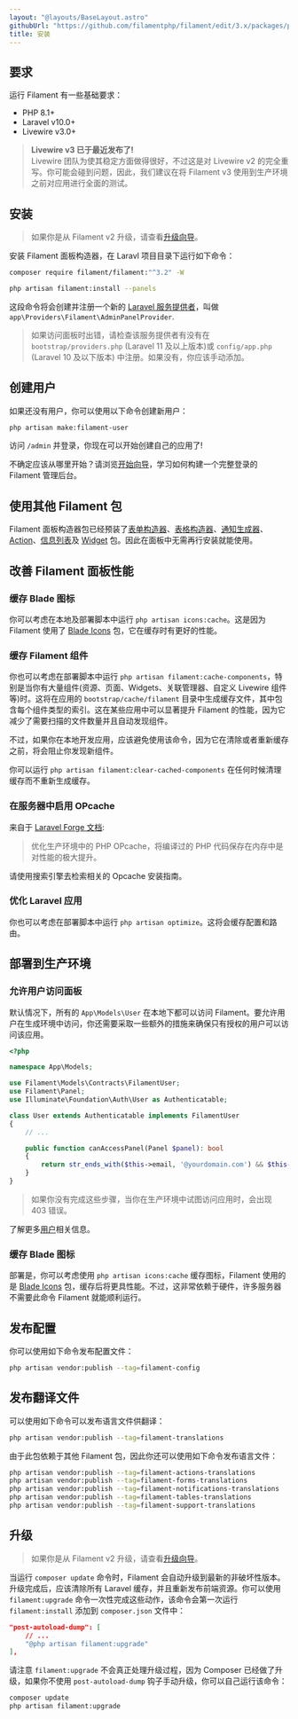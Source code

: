 ```yaml
---
layout: "@layouts/BaseLayout.astro"
githubUrl: "https://github.com/filamentphp/filament/edit/3.x/packages/panels/docs/01-installation.md"
title: 安装
---
```


## 要求

运行 Filament 有一些基础要求：

- PHP 8.1+
- Laravel v10.0+
- Livewire v3.0+

> **Livewire v3 已于最近发布了!**<br />
> Livewire 团队为使其稳定方面做得很好，不过这是对 Livewire v2 的完全重写。你可能会碰到问题，因此，我们建议在将 Filament v3 使用到生产环境之前对应用进行全面的测试。

## 安装

> 如果你是从 Filament v2 升级，请查看[升级向导](upgrade-guide)。

安装 Filament 面板构造器，在 Laravl 项目目录下运行如下命令：

```bash
composer require filament/filament:"^3.2" -W

php artisan filament:install --panels
```

这段命令将会创建并注册一个新的 [Laravel 服务提供者](https://laravel.com/docs/providers)，叫做 `app\Providers\Filament\AdminPanelProvider`.

> 如果访问面板时出错，请检查该服务提供者有没有在 `bootstrap/providers.php` (Laravel 11 及以上版本)或 `config/app.php` (Laravel 10 及以下版本) 中注册。如果没有，你应该手动添加。

## 创建用户

如果还没有用户，你可以使用以下命令创建新用户：

```bash
php artisan make:filament-user
```

访问 `/admin` 并登录，你现在可以开始创建自己的应用了! 

不确定应该从哪里开始？请浏览[开始向导](getting-started)，学习如何构建一个完整登录的 Filament 管理后台。

## 使用其他 Filament 包

Filament 面板构造器包已经预装了[表单构造器](/docs/zh-CN/3.x/forms/installation)、[表格构造器](/docs/zh-CN/3.x/tables/installation)、[通知生成器](/docs/zh-CN/3.x/notifications/installation)、[Action](/docs/zh-CN/3.x/actions/installation)、[信息列表](/docs/zh-CN/3.x/infolists/installation)及 [Widget](/docs/zh-CN/3.x/widgets/installation) 包。因此在面板中无需再行安装就能使用。

## 改善 Filament 面板性能

### 缓存 Blade 图标

你可以考虑在本地及部署脚本中运行 `php artisan icons:cache`。这是因为 Filament 使用了 [Blade Icons](https://blade-ui-kit.com/blade-icons) 包，它在缓存时有更好的性能。

### 缓存 Filament 组件

你也可以考虑在部署脚本中运行 `php artisan filament:cache-components`，特别是当你有大量组件(资源、页面、Widgets、关联管理器、自定义 Livewire 组件等)时。这将在应用的 `bootstrap/cache/filament` 目录中生成缓存文件，其中包含每个组件类型的索引。这在某些应用中可以显著提升 Filament 的性能，因为它减少了需要扫描的文件数量并且自动发现组件。

不过，如果你在本地开发应用，应该避免使用该命令，因为它在清除或者重新缓存之前，将会阻止你发现新组件。

你可以运行 `php artisan filament:clear-cached-components` 在任何时候清理缓存而不重新生成缓存。

### 在服务器中启用 OPcache

来自于 [Laravel Forge 文档](https://forge.laravel.com/docs/servers/php.html#opcache):

> 优化生产环境中的 PHP OPcache，将编译过的 PHP 代码保存在内存中是对性能的极大提升。

请使用搜索引擎去检索相关的 Opcache 安装指南。

### 优化 Laravel 应用

你也可以考虑在部署脚本中运行 `php artisan optimize`。这将会缓存配置和路由。

## 部署到生产环境

### 允许用户访问面板

默认情况下，所有的 `App\Models\User` 在本地下都可以访问 Filament。要允许用户在生成环境中访问，你还需要采取一些额外的措施来确保只有授权的用户可以访问该应用。

```php
<?php

namespace App\Models;

use Filament\Models\Contracts\FilamentUser;
use Filament\Panel;
use Illuminate\Foundation\Auth\User as Authenticatable;

class User extends Authenticatable implements FilamentUser
{
    // ...

    public function canAccessPanel(Panel $panel): bool
    {
        return str_ends_with($this->email, '@yourdomain.com') && $this->hasVerifiedEmail();
    }
}
```

> 如果你没有完成这些步骤，当你在生产环境中试图访问应用时，会出现 403 错误。

了解更多[用户](users)相关信息。

### 缓存 Blade 图标

部署是，你可以考虑使用 `php artisan icons:cache` 缓存图标，Filament 使用的是 [Blade Icons](https://blade-ui-kit.com/blade-icons) 包，缓存后将更具性能。不过，这非常依赖于硬件，许多服务器不需要此命令 Filament 就能顺利运行。

## 发布配置

你可以使用如下命令发布配置文件：

```bash
php artisan vendor:publish --tag=filament-config
```

## 发布翻译文件

可以使用如下命令可以发布语言文件供翻译：

```bash
php artisan vendor:publish --tag=filament-translations
```

由于此包依赖于其他 Filament 包，因此你还可以使用如下命令发布语言文件：

```bash
php artisan vendor:publish --tag=filament-actions-translations
php artisan vendor:publish --tag=filament-forms-translations
php artisan vendor:publish --tag=filament-notifications-translations
php artisan vendor:publish --tag=filament-tables-translations
php artisan vendor:publish --tag=filament-support-translations
```

## 升级

> 如果你是从 Filament v2 升级，请查看[升级向导](upgrade-guide)。

当运行 `composer update` 命令时，Filament 会自动升级到最新的非破坏性版本。升级完成后，应该清除所有 Laravel 缓存，并且重新发布前端资源。你可以使用 `filament:upgrade` 命令一次性完成这些动作，该命令会第一次运行 `filament:install` 添加到 `composer.json` 文件中：

```json
"post-autoload-dump": [
    // ...
    "@php artisan filament:upgrade"
],
```

请注意 `filament:upgrade` 不会真正处理升级过程，因为 Composer 已经做了升级，如果你不使用 `post-autoload-dump` 钩子手动升级，你可以自己运行该命令：

```bash
composer update
php artisan filament:upgrade
```
